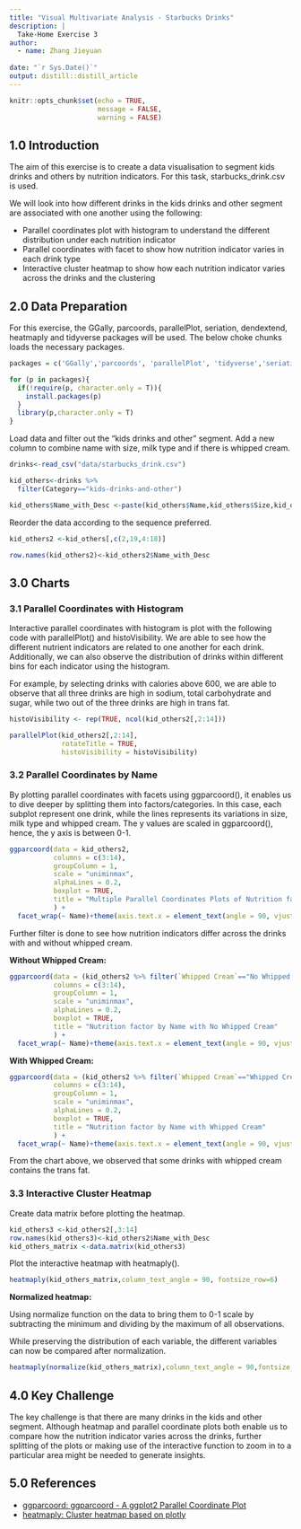 ```yaml
---
title: "Visual Multivariate Analysis - Starbucks Drinks"
description: |
  Take-Home Exercise 3
author:
  - name: Zhang Jieyuan
  
date: "`r Sys.Date()`"
output: distill::distill_article
---
```


```r
knitr::opts_chunk$set(echo = TRUE,
                      message = FALSE,
                      warning = FALSE)
```

## 1.0 Introduction

The aim of this exercise is to create a data visualisation to segment kids drinks and others by nutrition indicators. For this task, starbucks_drink.csv is used.

We will look into how different drinks in the kids drinks and other segment are associated with one another using the following:

* Parallel coordinates plot with histogram to understand the different distribution under each nutrition indicator
* Parallel coordinates with facet to show how nutrition indicator varies in each drink type
* Interactive cluster heatmap to show how each nutrition indicator varies across the drinks and the clustering 

## 2.0 Data Preparation

For this exercise, the GGally, parcoords, parallelPlot, seriation, dendextend, heatmaply and tidyverse packages will be used. The below choke chunks loads the necessary packages.

```r

packages = c('GGally','parcoords', 'parallelPlot', 'tidyverse','seriation', 'dendextend', 'heatmaply')

for (p in packages){
  if(!require(p, character.only = T)){
    install.packages(p)
  }
  library(p,character.only = T)
}
```
Load data and filter out the "kids drinks and other" segment. Add a new column to combine name with size, milk type and if there is whipped cream.

```r
drinks<-read_csv("data/starbucks_drink.csv")

kid_others<-drinks %>%
  filter(Category=="kids-drinks-and-other")

kid_others$Name_with_Desc <-paste(kid_others$Name,kid_others$Size,kid_others$Milk,kid_others$`Whipped Cream`)
```

Reorder the data according to the sequence preferred.

```r

kid_others2 <-kid_others[,c(2,19,4:18)]

row.names(kid_others2)<-kid_others2$Name_with_Desc
```

## 3.0 Charts

### 3.1 Parallel Coordinates with Histogram

Interactive parallel coordinates with histogram is plot with the following code with parallelPlot() and histoVisibility. We are able to see how the different nutrient indicators are related to one another for each drink. Additionally, we can also observe the distribution of drinks within different bins for each indicator using the histogram.

For example, by selecting drinks with calories above 600, we are able to observe that all three drinks are high in sodium, total carbohydrate and sugar, while two out of the three drinks are high in trans fat.

```r

histoVisibility <- rep(TRUE, ncol(kid_others2[,2:14]))

parallelPlot(kid_others2[,2:14],
             rotateTitle = TRUE,
             histoVisibility = histoVisibility)

```

### 3.2 Parallel Coordinates by Name

By plotting parallel coordinates with facets using ggparcoord(), it enables us to dive deeper by splitting them into factors/categories. In this case, each subplot represent one drink, while the lines represents its variations in size, milk type and whipped cream. The y values are scaled in ggparcoord(), hence, the y axis is between 0-1.


```r
ggparcoord(data = kid_others2, 
           columns = c(3:14), 
           groupColumn = 1,
           scale = "uniminmax",
           alphaLines = 0.2,
           boxplot = TRUE, 
           title = "Multiple Parallel Coordinates Plots of Nutrition factor by Name"
           ) +
  facet_wrap(~ Name)+theme(axis.text.x = element_text(angle = 90, vjust = 0.5, hjust=1))

```
Further filter is done to see how nutrition indicators differ across the drinks with and without whipped cream.

**Without Whipped Cream:**

```r
ggparcoord(data = (kid_others2 %>% filter(`Whipped Cream`=="No Whipped Cream")), 
           columns = c(3:14), 
           groupColumn = 1,
           scale = "uniminmax",
           alphaLines = 0.2,
           boxplot = TRUE, 
           title = "Nutrition factor by Name with No Whipped Cream"
           ) +
  facet_wrap(~ Name)+theme(axis.text.x = element_text(angle = 90, vjust = 0.5, hjust=1))

```

**With Whipped Cream:**

```r
ggparcoord(data = (kid_others2 %>% filter(`Whipped Cream`=="Whipped Cream")), 
           columns = c(3:14), 
           groupColumn = 1,
           scale = "uniminmax",
           alphaLines = 0.2,
           boxplot = TRUE, 
           title = "Nutrition factor by Name with Whipped Cream"
           ) +
  facet_wrap(~ Name)+theme(axis.text.x = element_text(angle = 90, vjust = 0.5, hjust=1))

```
From the chart above, we observed that some drinks with whipped cream contains the trans fat.

### 3.3 Interactive Cluster Heatmap

Create data matrix before plotting the heatmap.

```r
kid_others3 <-kid_others2[,3:14]
row.names(kid_others3)<-kid_others2$Name_with_Desc
kid_others_matrix <-data.matrix(kid_others3)
```

Plot the interactive heatmap with heatmaply().

```r

heatmaply(kid_others_matrix,column_text_angle = 90, fontsize_row=6)

```
**Normalized heatmap:**

Using normalize function on the data to bring them to 0-1 scale by subtracting the minimum and dividing by the maximum of all observations.

While preserving the distribution of each variable, the different variables can now be compared after normalization.

```r
heatmaply(normalize(kid_others_matrix),column_text_angle = 90,fontsize_row=6)

```

## 4.0 Key Challenge

The key challenge is that there are many drinks in the kids and other segment. Although heatmap and parallel coordinate plots both enable us to compare how the nutrition indicator varies across the drinks, further splitting of the plots or making use of the interactive function to zoom in to a particular area might be needed to generate insights.

## 5.0 References

* [ggparcoord: ggparcoord - A ggplot2 Parallel Coordinate Plot](https://www.rdocumentation.org/packages/GGally/versions/1.5.0/topics/ggparcoord)
* [heatmaply: Cluster heatmap based on plotly](https://www.rdocumentation.org/packages/heatmaply/versions/1.3.0/topics/heatmaply)
